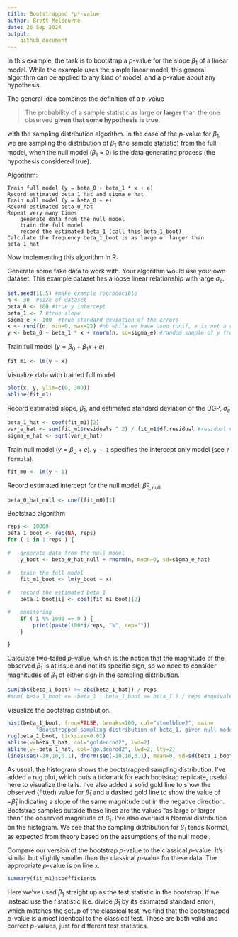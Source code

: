 ```yaml
---
title: Bootstrapped *p*-value
author: Brett Melbourne
date: 26 Sep 2024
output:
    github_document
---
```


In this example, the task is to bootstrap a *p*-value for the slope $\beta_1$ of a linear model. While the example uses the simple linear model, this general algorithm can be applied to any kind of model, and a p-value about any hypothesis.

The general idea combines the definition of a *p*-value

> The probability of a sample statistic as large **or larger** than the one observed **given that some hypothesis is true**.

with the sampling distribution algorithm. In the case of the *p*-value for $\beta_1$, we are sampling the distribution of $\beta_1$ (the sample statistic) from the full model, when the null model ($\beta_1$ = 0) is the data generating process (the hypothesis considered true).


Algorithm:
```
Train full model (y = beta_0 + beta_1 * x + e)
Record estimated beta_1_hat and sigma_e_hat
Train null model (y = beta_0 + e)
Record estimated beta_0_hat
Repeat very many times
    generate data from the null model
    train the full model
    record the estimated beta_1 (call this beta_1_boot)
Calculate the frequency beta_1_boot is as large or larger than beta_1_hat
```

Now implementing this algorithm in R:

Generate some fake data to work with. Your algorithm would use your own dataset. This example dataset has a loose linear relationship with large $\sigma_e$.

```r
set.seed(11.5) #make example reproducible
n <- 30  #size of dataset
beta_0 <- 100 #true y intercept
beta_1 <- 7 #true slope
sigma_e <- 100  #true standard deviation of the errors
x <- runif(n, min=0, max=25) #nb while we have used runif, x is not a random variable
y <- beta_0 + beta_1 * x + rnorm(n, sd=sigma_e) #random sample of y from the population
```

Train full model ($y = \beta_0 + \beta_1 x + e$)

```r
fit_m1 <- lm(y ~ x)
```

Visualize data with trained full model

```r
plot(x, y, ylim=c(0, 300))
abline(fit_m1)
```

Record estimated slope, $\hat\beta_1$, and estimated standard deviation of the DGP, $\hat\sigma_e$

```r
beta_1_hat <- coef(fit_m1)[2]
var_e_hat <- sum(fit_m1$residuals ^ 2) / fit_m1$df.residual #residual variance
sigma_e_hat <- sqrt(var_e_hat)
```

Train null model ($y = \beta_0 + e$). `y ~ 1` specifies the intercept only model (see `?formula`).

```r
fit_m0 <- lm(y ~ 1)
```

Record estimated intercept for the null model, $\hat\beta_{0,\mathrm{null}}$

```r
beta_0_hat_null <- coef(fit_m0)[1]
```

Bootstrap algorithm

```r
reps <- 10000
beta_1_boot <- rep(NA, reps)
for ( i in 1:reps ) {
    
#   generate data from the null model
    y_boot <- beta_0_hat_null + rnorm(n, mean=0, sd=sigma_e_hat)
    
#	train the full model
    fit_m1_boot <- lm(y_boot ~ x)
    
#	record the estimated beta_1
    beta_1_boot[i] <- coef(fit_m1_boot)[2]

#   monitoring   
    if ( i %% 1000 == 0 ) {
        print(paste(100*i/reps, "%", sep=""))
    }

}
```

Calculate two-tailed *p*-value, which is the notion that the magnitude of the observed $\hat\beta_1$ is at issue and not its specific sign, so we need to consider magnitudes of $\beta_1$ of either sign in the sampling distribution.

```r
sum(abs(beta_1_boot) >= abs(beta_1_hat)) / reps
#sum( beta_1_boot <= -beta_1 | beta_1_boot >= beta_1 ) / reps #equivalent
```

Visualize the bootstrap distribution.

```r
hist(beta_1_boot, freq=FALSE, breaks=100, col="steelblue2", main=
         "Bootstrapped sampling distribution of beta_1, given null model")
rug(beta_1_boot, ticksize=0.01)
abline(v=beta_1_hat, col="goldenrod2", lwd=2)
abline(v=-beta_1_hat, col="goldenrod2", lwd=2, lty=2)
lines(seq(-10,10,0.1), dnorm(seq(-10,10,0.1), mean=0, sd=sd(beta_1_boot)))
```

As usual, the histogram shows the bootstrapped sampling distribution. I've added a rug plot, which puts a tickmark for each bootstrap replicate, useful here to visualize the tails. I've also added a solid gold line to show the observed (fitted) value for $\hat\beta_1$ and a dashed gold line to show the value of $-\hat\beta_1$ indicating a slope of the same magnitude but in the negative direction. Bootstrap samples outside these lines are the values "as large or larger than" the observed magnitude of $\hat\beta_1$. I've also overlaid a Normal distribution on the histogram. We see that the sampling distribution for $\beta_1$ tends Normal, as expected from theory based on the assumptions of the null model.

Compare our version of the bootstrap *p*-value to the classical *p*-value. It's similar but slightly smaller than the classical *p*-value for these data. The appropriate *p*-value is on line `x`.

```r
summary(fit_m1)$coefficients
```

Here we've used $\beta_1$ straight up as the test statistic in the bootstrap. If we instead use the *t* statistic (i.e. divide $\hat\beta_1$ by its estimated standard error), which matches the setup of the classical test, we find that the bootstrapped *p*-value is almost identical to the classical test. These are both valid and correct *p*-values, just for different test statistics.
